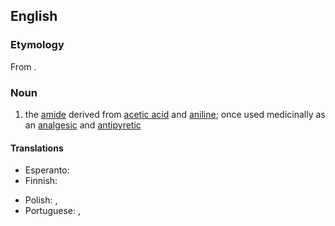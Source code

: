 ==English==
{{wikipedia}}

===Etymology===
From {{prefix|en|aceto|anilide}}.

===Noun===
{{en-noun|~}}

# {{lb|en|organic chemistry|pharmaceutical drug}} the [[amide]] derived from [[acetic acid]] and [[aniline]]; once used medicinally as an [[analgesic]] and [[antipyretic]]
#: {{syn|en|antifebrine}}

====Translations====
{{trans-top|amide derived from acetic acid and aniline}}
* Esperanto: {{t|eo|acetanilido}}
* Finnish: {{t|fi|asetanilidi}}
{{trans-mid}}
* Polish: {{t+|pl|acetanilid|m}}, {{t|pl|antyfebryna|f}}
* Portuguese: {{t|pt|acetanilida|f}}, {{t|pt|antifebrina|f}}
{{trans-bottom}}